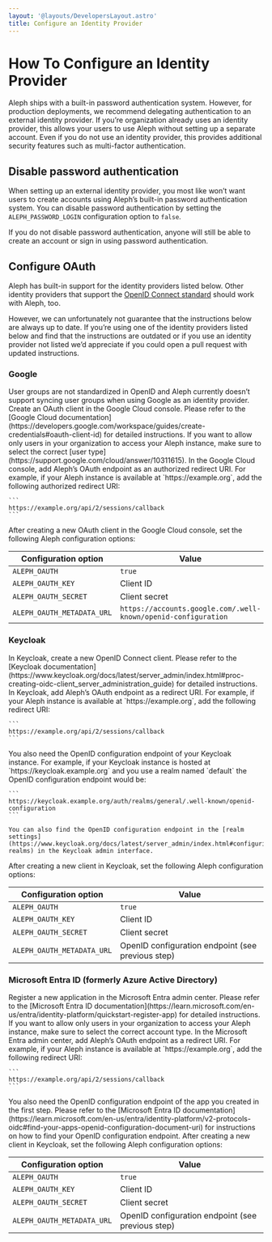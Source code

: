 ```yaml
---
layout: '@layouts/DevelopersLayout.astro'
title: Configure an Identity Provider
---
```


# How To Configure an Identity Provider

<p class="lead">Aleph ships with a built-in password authentication system. However, for production deployments, we recommend delegating authentication to an external identity provider. If you’re organization already uses an identity provider, this allows your users to use Aleph without setting up a separate account. Even if you do not use an identity provider, this provides additional security features such as multi-factor authentication.</p>

## Disable password authentication

When setting up an external identity provider, you most like won’t want users to create accounts using Aleph’s built-in password authentication system. You can disable password authentication by setting the `ALEPH_PASSWORD_LOGIN` configuration option to `false`.

<Callout theme="danger">
  If you do not disable password authentication, anyone will still be able to create an account or sign in using password authentication.
</Callout>

## Configure OAuth
Aleph has built-in support for the identity providers listed below. Other identity providers that support the [OpenID Connect standard](https://en.wikipedia.org/wiki/OpenID#OpenID_Connect_(OIDC)) should work with Aleph, too.

However, we can unfortunately not guarantee that the instructions below are always up to date. If you’re using one of the identity providers listed below and find that the instructions are outdated or if you use an identity provider not listed we’d appreciate if you could open a pull request with updated instructions.

### Google

<Callout>
  User groups are not standardized in OpenID and Aleph currently doesn’t support syncing user groups when using Google as an identity provider.
</Callout>

<Steps>
  <Step>
    Create an OAuth client in the Google Cloud console. Please refer to the [Google Cloud documentation](https://developers.google.com/workspace/guides/create-credentials#oauth-client-id) for detailed instructions.
  </Step>

  <Step>
    If you want to allow only users in your organization to access your Aleph instance, make sure to select the correct [user type](https://support.google.com/cloud/answer/10311615).
  </Step>

  <Step>
    In the Google Cloud console, add Aleph’s OAuth endpoint as an authorized redirect URI. For example, if your Aleph instance is available at `https://example.org`, add the following authorized redirect URI:

    ```
    https://example.org/api/2/sessions/callback
    ```
  </Step>

  <Step>
    After creating a new OAuth client in the Google Cloud console, set the following Aleph configuration options:

| Configuration option | Value |
| --- | --- |
| `ALEPH_OAUTH` | `true` |
| `ALEPH_OAUTH_KEY` | Client ID |
| `ALEPH_OAUTH_SECRET` | Client secret |
| `ALEPH_OAUTH_METADATA_URL` | `https://accounts.google.com/.well-known/openid-configuration` |
  </Step>
</Steps>

### Keycloak

<Steps>
  <Step>
    In Keycloak, create a new OpenID Connect client. Please refer to the [Keycloak documentation](https://www.keycloak.org/docs/latest/server_admin/index.html#proc-creating-oidc-client_server_administration_guide) for detailed instructions.
  </Step>

  <Step>
    In Keycloak, add Aleph’s OAuth endpoint as a redirect URI. For example, if your Aleph instance is available at `https://example.org`, add the following redirect URI:

    ```
    https://example.org/api/2/sessions/callback
    ```
  </Step>

  <Step>
    You also need the OpenID configuration endpoint of your Keycloak instance. For example, if your Keycloak instance is hosted at `https://keycloak.example.org` and you use a realm named `default` the OpenID configuration endpoint would be:

    ```
    https://keycloak.example.org/auth/realms/general/.well-known/openid-configuration
    ```

    You can also find the OpenID configuration endpoint in the [realm settings](https://www.keycloak.org/docs/latest/server_admin/index.html#configuring-realms) in the Keycloak admin interface.
  </Step>

  <Step>
    After creating a new client in Keycloak, set the following Aleph configuration options:

| Configuration option | Value |
| --- | --- |
| `ALEPH_OAUTH` | `true` |
| `ALEPH_OAUTH_KEY` | Client ID |
| `ALEPH_OAUTH_SECRET` | Client secret |
| `ALEPH_OAUTH_METADATA_URL` | OpenID configuration endpoint (see previous step) |
  </Step>
</Steps>

### Microsoft Entra ID (formerly Azure Active Directory)

<Steps>
  <Step>
    Register a new application in the Microsoft Entra admin center. Please refer to the [Microsoft Entra ID documentation](https://learn.microsoft.com/en-us/entra/identity-platform/quickstart-register-app) for detailed instructions.
  </Step>

  <Step>
    If you want to allow only users in your organization to access your Aleph instance, make sure to select the correct account type.
  </Step>

  <Step>
    In the Microsoft Entra admin center, add Aleph’s OAuth endpoint as a redirect URI. For example, if your Aleph instance is available at `https://example.org`, add the following redirect URI:

    ```
    https://example.org/api/2/sessions/callback
    ```
  </Step>

  <Step>
    You also need the OpenID configuration endpoint of the app you created in the first step. Please refer to the [Microsoft Entra ID documentation](https://learn.microsoft.com/en-us/entra/identity-platform/v2-protocols-oidc#find-your-apps-openid-configuration-document-uri) for instructions on how to find your OpenID configuration endpoint.
  </Step>  

  <Step>
    After creating a new client in Keycloak, set the following Aleph configuration options:

| Configuration option | Value |
| --- | --- |
| `ALEPH_OAUTH` | `true` |
| `ALEPH_OAUTH_KEY` | Client ID |
| `ALEPH_OAUTH_SECRET` | Client secret |
| `ALEPH_OAUTH_METADATA_URL` | OpenID configuration endpoint (see previous step) |
  </Step>
</Steps>
